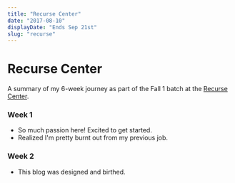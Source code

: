 ```yaml
---
title: "Recurse Center"
date: "2017-08-10"
displayDate: "Ends Sep 21st"
slug: "recurse"
---
```


# Recurse Center

A summary of my 6-week journey as part of the Fall 1 batch at the [Recurse Center](http://recurse.com).

### Week 1

- So much passion here! Excited to get started.
- Realized I'm pretty burnt out from my previous job.

### Week 2

- This blog was designed and birthed.